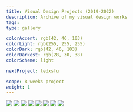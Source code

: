 ```yaml
---
title: Visual Design Projects (2019-2022)
description: Archive of my visual design works
tags:
type: gallery

colorAccent: rgb(42, 46, 103)
colorLight: rgb(255, 255, 255)
colorDark: rgb(42, 46, 103)
colorDarkest: rgb(28, 30, 38)
colorScheme: light

nextProject: tedxsfu

scope: 8 weeks project
weight: 1
---
```


<FullImage
  src="/project-assets/visual-design-projects/intro.jpg"
  width={1904}
  height={2743}
/>

<LayoutFull grid="3/3">
  <Image
    src="/project-assets/visual-design-projects/Frame-5.jpg"
    width={1080}
    height={1080}
  />
  <Image
    src="/project-assets/visual-design-projects/Frame-6.jpg"
    width={1080}
    height={1080}
  />
</LayoutFull>

<LayoutFull grid="3/3">
  <Image
    src="/project-assets/visual-design-projects/Frame-61.jpg"
    width={1080}
    height={1080}
  />
  <Image
    src="/project-assets/visual-design-projects/Frame-69.jpg"
    width={1080}
    height={1080}
  />
</LayoutFull>

<LayoutFull grid="2/4">
  <Image
    src="/project-assets/visual-design-projects/Frame-71.jpg"
    width={1080}
    height={1080}
  />
  <Image
    src="/project-assets/visual-design-projects/Frame-72.jpg"
    width={1080}
    height={1080}
  />
</LayoutFull>

<LayoutFull grid="4/2">
  <Image
    src="/project-assets/visual-design-projects/Frame-83.jpg"
    width={1080}
    height={1080}
  />
  <Image
    src="/project-assets/visual-design-projects/Frame-85.jpg"
    width={1080}
    height={1080}
  />
</LayoutFull>
